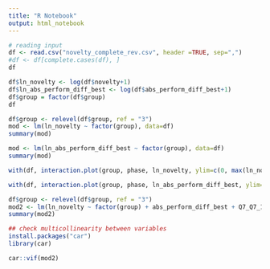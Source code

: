 ```yaml
---
title: "R Notebook"
output: html_notebook
---
```



```r
# reading input 
df <- read.csv("novelty_complete_rev.csv", header =TRUE, sep=",")
#df <- df[complete.cases(df), ]  
df
```

```r
df$ln_novelty <- log(df$novelty+1) 
df$ln_abs_perform_diff_best <- log(df$abs_perform_diff_best+1) 
df$group = factor(df$group)
df
```

```r
df$group <- relevel(df$group, ref = "3")
mod <- lm(ln_novelty ~ factor(group), data=df)
summary(mod)
```
```r
mod <- lm(ln_abs_perform_diff_best ~ factor(group), data=df)
summary(mod)
```


```r
with(df, interaction.plot(group, phase, ln_novelty, ylim=c(0, max(ln_novelty)))) # interaction plot
```

```r
with(df, interaction.plot(group, phase, ln_abs_perform_diff_best, ylim=c(0, max(ln_abs_perform_diff_best)))) # interaction plot
```

```r
df$group <- relevel(df$group, ref = "3")
mod2 <- lm(ln_novelty ~ factor(group) + abs_perform_diff_best + Q7_Q7_1 + Q7_Q7_2 + Q8_Q8_1 + Q10, data=df)
summary(mod2)
```

```r
## check multicollinearity between variables 
install.packages("car")
library(car)

car::vif(mod2)
```

